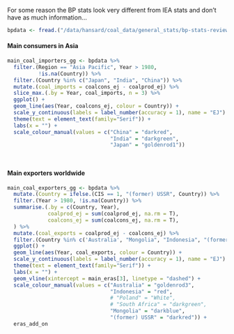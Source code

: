 

For some reason the BP stats look very different from IEA stats and don't have as much information...

```r


bpdata <- fread.("/data/hansard/coal_data/general_stats/bp-stats-review-2021-consolidated-dataset-panel-format.csv")


```
#### Main consumers in Asia

```r


main_coal_importers_gg <- bpdata %>% 
  filter.(Region == "Asia Pacific", Year > 1980, 
          !is.na(Country)) %>% 
  filter.(Country %in% c("Japan", "India", "China")) %>% 
  mutate.(coal_imports = coalcons_ej - coalprod_ej) %>% 
  slice_max.(.by = Year, coal_imports, n = 3) %>% 
  ggplot() +
  geom_line(aes(Year, coalcons_ej, colour = Country)) +
  scale_y_continuous(labels = label_number(accuracy = 1), name = "EJ") +
  theme(text = element_text(family="Serif")) +
  labs(x = "") +
  scale_colour_manual(values = c("China" = "darkred",
                                 "India" = "darkgreen",
                                 "Japan" = "goldenrod1"))




```


#### Main exporters worldwide
```r


main_coal_exporters_gg <- bpdata %>% 
  mutate.(Country = ifelse.(CIS == 1, "(former) USSR", Country)) %>% 
  filter.(Year > 1980, !is.na(Country)) %>% 
  summarise.(.by = c(Country, Year), 
             coalprod_ej = sum(coalprod_ej, na.rm = T),
             coalcons_ej = sum(coalcons_ej, na.rm = T),
  ) %>% 
  mutate.(coal_exports = coalprod_ej - coalcons_ej) %>% 
  filter.(Country %in% c('Australia', "Mongolia", "Indonesia", "(former) USSR")) %>% 
  ggplot() +
  geom_line(aes(Year, coal_exports, colour = Country)) +
  scale_y_continuous(labels = label_number(accuracy = 1), name = "EJ") +
  theme(text = element_text(family="Serif")) +
  labs(x = "") +
  geom_vline(xintercept = main_eras[3], linetype = "dashed") +
  scale_colour_manual(values = c("Australia" = "goldenrod3",
                                 "Indonesia" = "red",
                                 # "Poland" = "White",
                                 # "South Africa" = "darkgreen",
                                 "Mongolia" = "darkblue",
                                 "(former) USSR" = "darkred")) +
  eras_add_on 





```
